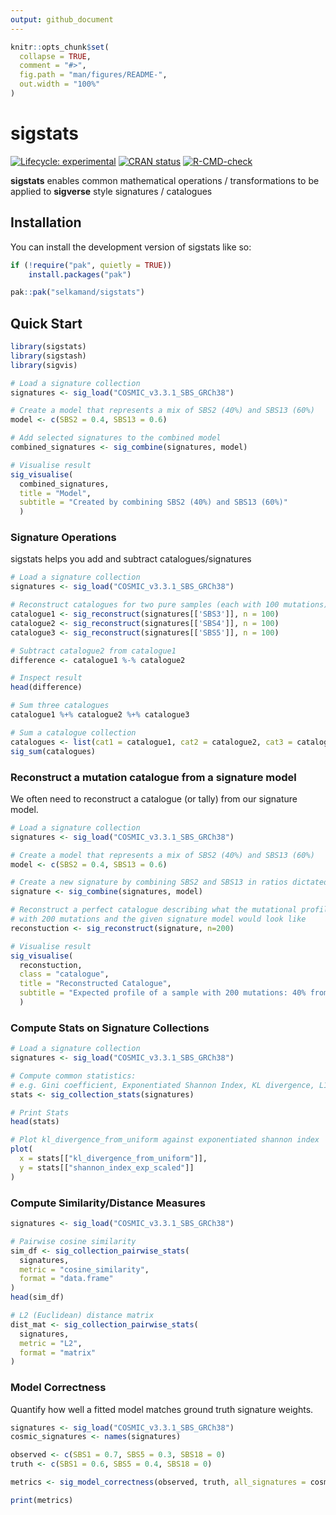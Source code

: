 ```yaml
---
output: github_document
---
```


<!-- README.md is generated from README.Rmd. Please edit that file -->

```r
knitr::opts_chunk$set(
  collapse = TRUE,
  comment = "#>",
  fig.path = "man/figures/README-",
  out.width = "100%"
)
```

# sigstats

<!-- badges: start -->
[![Lifecycle: experimental](https://img.shields.io/badge/lifecycle-experimental-orange.svg)](https://lifecycle.r-lib.org/articles/stages.html#experimental)
[![CRAN status](https://www.r-pkg.org/badges/version/sigstats)](https://CRAN.R-project.org/package=sigstats)
[![R-CMD-check](https://github.com/selkamand/sigstats/actions/workflows/R-CMD-check.yaml/badge.svg)](https://github.com/selkamand/sigstats/actions/workflows/R-CMD-check.yaml)
<!-- badges: end -->

**sigstats** enables common mathematical operations / transformations to be applied to **sigverse** style signatures / catalogues

## Installation

You can install the development version of sigstats like so:

``` r
if (!require("pak", quietly = TRUE))
    install.packages("pak")

pak::pak("selkamand/sigstats")
```

## Quick Start


```r
library(sigstats)
library(sigstash)
library(sigvis)

# Load a signature collection
signatures <- sig_load("COSMIC_v3.3.1_SBS_GRCh38")

# Create a model that represents a mix of SBS2 (40%) and SBS13 (60%)
model <- c(SBS2 = 0.4, SBS13 = 0.6)

# Add selected signatures to the combined model
combined_signatures <- sig_combine(signatures, model)

# Visualise result
sig_visualise(
  combined_signatures, 
  title = "Model",
  subtitle = "Created by combining SBS2 (40%) and SBS13 (60%)"
  )
```

### Signature Operations

sigstats helps you add and subtract catalogues/signatures

```r
# Load a signature collection
signatures <- sig_load("COSMIC_v3.3.1_SBS_GRCh38")

# Reconstruct catalogues for two pure samples (each with 100 mutations)
catalogue1 <- sig_reconstruct(signatures[['SBS3']], n = 100)
catalogue2 <- sig_reconstruct(signatures[['SBS4']], n = 100)
catalogue3 <- sig_reconstruct(signatures[['SBS5']], n = 100)

# Subtract catalogue2 from catalogue1
difference <- catalogue1 %-% catalogue2

# Inspect result
head(difference)

# Sum three catalogues
catalogue1 %+% catalogue2 %+% catalogue3

# Sum a catalogue collection
catalogues <- list(cat1 = catalogue1, cat2 = catalogue2, cat3 = catalogue3)
sig_sum(catalogues)
```



### Reconstruct a mutation catalogue from a signature model

We often need to reconstruct a catalogue (or tally) from our signature model.

```r
# Load a signature collection
signatures <- sig_load("COSMIC_v3.3.1_SBS_GRCh38")

# Create a model that represents a mix of SBS2 (40%) and SBS13 (60%)
model <- c(SBS2 = 0.4, SBS13 = 0.6)

# Create a new signature by combining SBS2 and SBS13 in ratios dictated by the above model
signature <- sig_combine(signatures, model)

# Reconstruct a perfect catalogue describing what the mutational profile of a sample
# with 200 mutations and the given signature model would look like
reconstuction <- sig_reconstruct(signature, n=200)

# Visualise result
sig_visualise(
  reconstuction, 
  class = "catalogue",
  title = "Reconstructed Catalogue",
  subtitle = "Expected profile of a sample with 200 mutations: 40% from SBS2, 60% from SBS13"
  )
```


### Compute Stats on Signature Collections

```r

# Load a signature collection
signatures <- sig_load("COSMIC_v3.3.1_SBS_GRCh38")

# Compute common statistics:
# e.g. Gini coefficient, Exponentiated Shannon Index, KL divergence, L1/L2/L3 Norms)
stats <- sig_collection_stats(signatures)

# Print Stats
head(stats)

# Plot kl_divergence_from_uniform against exponentiated shannon index
plot(
  x = stats[["kl_divergence_from_uniform"]], 
  y = stats[["shannon_index_exp_scaled"]]
)
```
### Compute Similarity/Distance Measures

```r
signatures <- sig_load("COSMIC_v3.3.1_SBS_GRCh38")

# Pairwise cosine similarity
sim_df <- sig_collection_pairwise_stats(
  signatures,
  metric = "cosine_similarity",
  format = "data.frame"
)
head(sim_df)

# L2 (Euclidean) distance matrix
dist_mat <- sig_collection_pairwise_stats(
  signatures,
  metric = "L2",
  format = "matrix"
)
```


### Model Correctness

Quantify how well a fitted model matches ground truth signature weights.

```r

signatures <- sig_load("COSMIC_v3.3.1_SBS_GRCh38")
cosmic_signatures <- names(signatures)

observed <- c(SBS1 = 0.7, SBS5 = 0.3, SBS18 = 0)
truth <- c(SBS1 = 0.6, SBS5 = 0.4, SBS18 = 0)

metrics <- sig_model_correctness(observed, truth, all_signatures = cosmic_signatures)

print(metrics)
```

